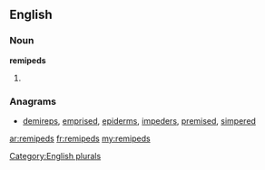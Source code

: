 ==English==

===Noun===
'''remipeds'''

# {{plural of|[[remiped]]}}

===Anagrams===
* [[demireps#English|demireps]], [[emprised#English|emprised]], [[epiderms#English|epiderms]], [[impeders#English|impeders]], [[premised#English|premised]], [[simpered#English|simpered]]

[[Category:English plurals]]

[[ar:remipeds]]
[[fr:remipeds]]
[[my:remipeds]]